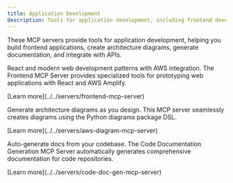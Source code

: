 ```yaml
---
title: Application Development
description: Tools for application development, including frontend development, diagramming, documentation, and API integration.
---
```



These MCP servers provide tools for application development, helping you build frontend applications, create architecture diagrams, generate documentation, and integrate with APIs.

<CardGrid>
  <Card title="Frontend MCP Server" icon="figma">
    <div>
      <p>React and modern web development patterns with AWS integration. The Frontend MCP Server provides specialized tools for prototyping web applications with React and AWS Amplify.</p>
      <p class="tool-details">[Learn more](../../servers/frontend-mcp-server)</p>
      <Badge text="Frontend" size="small"/>
    </div>
  </Card>
  
  <Card title="AWS Diagram MCP Server" icon="pen">
    <div>
      <p>Generate architecture diagrams as you design. This MCP server seamlessly creates diagrams using the Python diagrams package DSL.</p>
      <p class="tool-details">[Learn more](../../servers/aws-diagram-mcp-server)</p>
      <Badge text="Diagramming" size="small"/>
    </div>
  </Card>
  
  <Card title="Code Documentation Generation MCP Server" icon="document">
    <div>
      <p>Auto-generate docs from your codebase. The Code Documentation Generation MCP Server automatically generates comprehensive documentation for code repositories.</p>
      <p class="tool-details">[Learn more](../../servers/code-doc-gen-mcp-server)</p>
      <Badge text="Documentation" size="small"/>
    </div>
  </Card>

</CardGrid>
